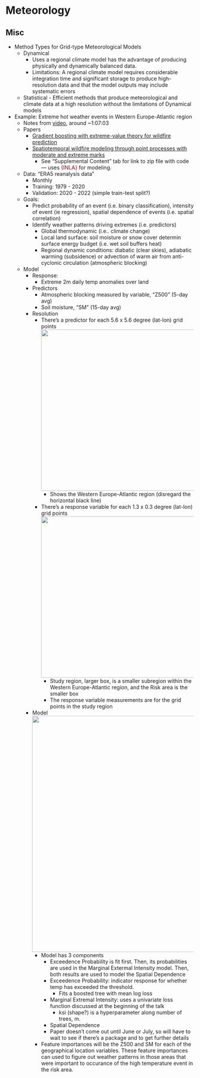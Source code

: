 # Meteorology {#sec-meteor .unnumbered}

## Misc {#sec-meteor-misc .unnumbered}

-   Method Types for Grid-type Meteorological Models
    -   Dynamical
        -   Uses a regional climate model has the advantage of producing physically and dynamically balanced data.
        -   Limitations: A regional climate model requires considerable integration time and significant storage to produce high-resolution data and that the model outputs may include systematic errors
    -   Statistical - Efficient methods that produce meteorological and climate data at a high resolution without the limitations of Dynamical models
-   [Example]{.ribbon-highlight}: Extreme hot weather events in Western Europe-Atlantic region
    -   Notes from [video](https://www.youtube.com/watch?v=Mpzqz4y1oYY), around \~1:07:03
    -   Papers
        -   [Gradient boosting with extreme-value theory for wildfire prediction](https://arxiv.org/pdf/2110.09497.pdf)
        -   [Spatiotemporal wildfire modeling through point processes with moderate and extreme marks](https://projecteuclid.org/journals/annals-of-applied-statistics/volume-17/issue-1/Spatiotemporal-wildfire-modeling-through-point-processes-with-moderate-and-extreme/10.1214/22-AOAS1642.full?tab=ArticleLinkSupplemental)
            -   See "Supplemental Content" tab for link to zip file with code --- uses [{INLA}]{style="color: #990000"} for modeling.
    -   Data: "ERA5 reanalysis data"
        -   Monthly
        -   Training: 1979 - 2020
        -   Validation: 2020 - 2022 (simple train-test split?)
    -   Goals:
        -   Predict probability of an event (i.e. binary classification), intensity of event (ie regression), spatial dependence of events (i.e. spatial correlation)
        -   Identify weather patterns driving extremes (i.e. predictors)
            -   Global thermodynamic (i.e.. climate change)
            -   Local land surface: soil moisture or snow cover determin surface energy budget (i.e. wet soil buffers heat)
            -   Regional dynamic conditions: diabatic (clear skies), adiabatic warming (subsidence) or advection of warm air from anti-cyclonic circulation (atmospheric blocking)
    -   Model
        -   Response:
            -   Extreme 2m daily temp anomalies over land
        -   Predictors
            -   Atmospheric blocking measured by variable, "Z500" (5-day avg)
            -   Soil moisture, "SM" (15-day avg)
        -   Resolution
            -   There's a predictor for each 5.6 x 5.6 degree (lat-lon) grid points![](./_resources/Meteorology.resources/Screenshot-(1399).png){.lightbox width="432"}
                -   Shows the Western Europe-Atlantic region (disregard the horizontal black line)
            -   There's a response variable for each 1.3 x 0.3 degree (lat-lon) grid points![](./_resources/Meteorology.resources/Screenshot-(1398).png){.lightbox width="432"}
                -   Study region, larger box, is a smaller subregion within the Western Europe-Atlantic region, and the Risk area is the smaller box
                -   The response variable measurements are for the grid points in the study region
        -   Model![](./_resources/Meteorology.resources/Screenshot-(1400).png){.lightbox width="632"}
            -   Model has 3 components
                -   Exceedence Probability is fit first. Then, its probabilities are used in the Marginal Extermal Intensity model. Then, both results are used to model the Spatial Dependence
                -   Exceedence Probability: indicator response for whether temp has exceeded the threshold.
                    -   Fits a boosted tree with mean log loss
                -   Marginal Extremal Intensity: uses a univariate loss function discussed at the beginning of the talk
                    -   ksi (shape?) is a hyperparameter along number of trees, m.
                -   Spatial Dependence
                -   Paper doesn't come out until June or July, so will have to wait to see if there's a package and to get further details
            -   Feature importances will be the Z500 and SM for each of the geographical location variables. These feature importances can used to figure out weather patterns in those areas that were important to occurance of the high temperature event in the risk area.
